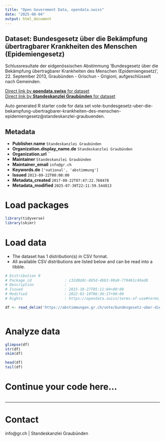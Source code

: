 ```yaml
---
title: "Open Government Data, opendata.swiss"
date: "2025-08-04"
output: html_document
---
```


## Dataset: Bundesgesetz über die Bekämpfung übertragbarer Krankheiten des Menschen (Epidemiengesetz)

Schlussresultate der eidgenössischen Abstimmung 'Bundesgesetz über die Bekämpfung übertragbarer Krankheiten des Menschen (Epidemiengesetz)', 22. September 2013, Graubünden - Grischun - Grigioni, aufgeschlüsselt nach Gemeinden.

[Direct link by **opendata.swiss** for dataset](https://opendata.swiss/de/dataset/bundesgesetz-uber-die-bekampfung-ubertragbarer-krankheiten-des-menschen-epidemiengesetz)<br>
[Direct link by **Standeskanzlei Graubünden** for dataset](https://abstimmungen.gr.ch/vote/bundesgesetz-uber-die-bekampfung-ubertragbarer-krankheiten-des-menschen-epidemiengesetz/data)

Auto generated R starter code for data set vote-bundesgesetz-uber-die-bekampfung-ubertragbarer-krankheiten-des-menschen-epidemiengesetz@standeskanzlei-graubuenden.

## Metadata

- **Publisher.name** `Standeskanzlei Graubünden`
- **Organization.display_name.de** `Standeskanzlei Graubünden`
- **Organization.url** ``
- **Maintainer** `Standeskanzlei Graubünden`
- **Maintainer_email** `info@gr.ch`
- **Keywords.de** `['national', 'abstimmung']`
- **Issued** `2013-09-22T00:00:00`
- **Metadata_created** `2017-08-22T07:47:22.768478`
- **Metadata_modified** `2025-07-30T22:11:59.544813`


# Load packages

```r

library(tidyverse)
library(skimr)

```

# Load data

-   The dataset has 1 distribution(s) in CSV format.
-   All available CSV distributions are listed below and can be read into a tibble.

```r

# Distribution 0
# Package_id               : c32d0ddc-865d-4bb3-90a9-779461c49ad8
# Description              : 
# Issued                   : 2015-10-27T05:11:04+00:00
# Modified                 : 2022-01-19T06:36:17+00:00
# Rights                   : https://opendata.swiss/terms-of-use#terms_by

df <- read_delim('https://abstimmungen.gr.ch/vote/bundesgesetz-uber-die-bekampfung-ubertragbarer-krankheiten-des-menschen-epidemiengesetz/data-csv')



```

# Analyze data

```r

glimpse(df)
str(df)
skim(df)

head(df)
tail(df)

```

# Continue your code here...

```r

```

------------------------------------------------------------------------

# Contact

info@gr.ch | Standeskanzlei Graubünden
